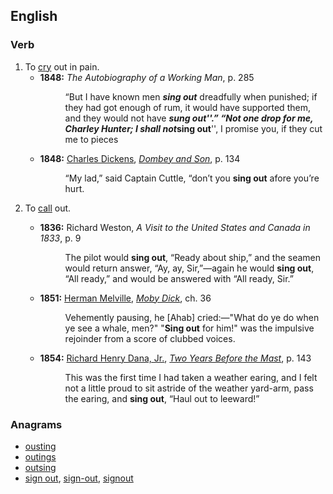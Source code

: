==English==

===Verb===
{{en-verb|head=[[sing]] [[out]]|sings out|singing out|sang out|sung out}}

# To [[cry]] out in pain.
#* '''1848:''' ''The Autobiography of a Working Man'', p. 285
#*: “But I have known men '''''sing out''''' dreadfully when punished; if they had got enough of rum, it would have supported them, and they would not have '''''sung out'''''.” “Not one drop for me, Charley Hunter; I shall not '''''sing out''''', I promise you, if they cut me to pieces
#* '''1848:''' [[w:Charles Dickens|Charles Dickens]], ''[[w:Dombey and Son|Dombey and Son]]'', p. 134
#*: “My lad,” said Captain Cuttle, “don’t you '''sing out''' afore you’re hurt.
# {{nautical}} To [[call]] out.
#* '''1836:''' Richard Weston, ''A Visit to the United States and Canada in 1833'', p. 9
#*: The pilot would '''sing out''', “Ready about ship,” and the seamen would return answer, “Ay, ay, Sir,”—again he would '''sing out''', “All ready,” and would be answered with “All ready, Sir.”
#* '''1851:''' [[w:Herman Melville|Herman Melville]], ''[[w:Moby Dick|Moby Dick]]'', ch. 36
#*: Vehemently pausing, he [Ahab] cried:—"What do ye do when ye see a whale, men?" "'''Sing out''' for him!" was the impulsive rejoinder from a score of clubbed voices.
#* '''1854:''' [[w:Richard Henry Dana, Jr.|Richard Henry Dana, Jr.]], ''[[w:Two Years Before the Mast|Two Years Before the Mast]]'', p. 143
#*: This was the first time I had taken a weather earing, and I felt not a little proud to sit astride of the weather yard-arm, pass the earing, and '''sing out''', “Haul out to leeward!”

===Anagrams===
* [[ousting#English|ousting]]
* [[outings#English|outings]]
* [[outsing#English|outsing]]
* [[sign out#English|sign out]], [[sign-out#English|sign-out]], [[signout#English|signout]]